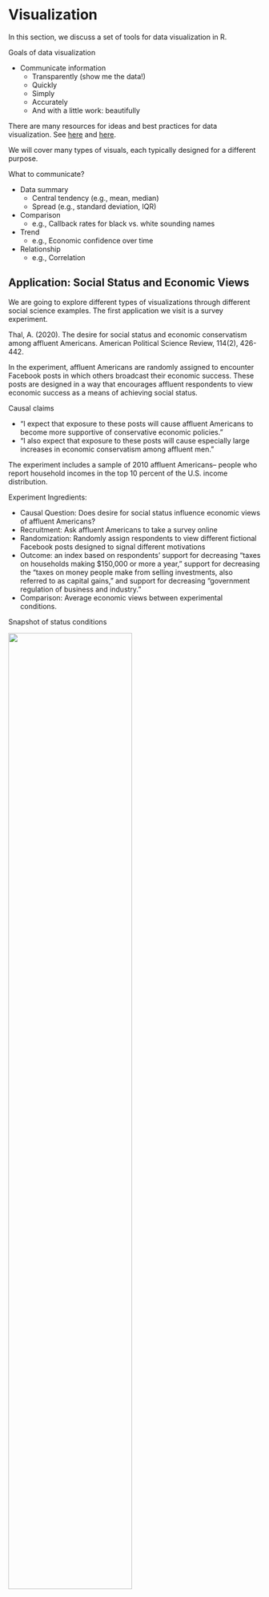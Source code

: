 # Visualization {#visualization}

In this section, we discuss a set of tools for data visualization in R.

Goals of data visualization

-   Communicate information
    -   Transparently (show me the data!)
    -   Quickly
    -   Simply
    -   Accurately
    -   And with a little work: beautifully

There are many resources for ideas and best practices for data visualization. See [here](https://www.tableau.com/learn/articles/best-data-visualization-blogs) and [here](https://serialmentor.com/dataviz/index.html).

We will cover many types of visuals, each typically designed for a different purpose.

What to communicate?

-   Data summary
    -   Central tendency (e.g., mean, median)
    -   Spread (e.g., standard deviation, IQR)
-   Comparison
    -   e.g., Callback rates for black vs. white sounding names
-   Trend
    -   e.g., Economic confidence over time
-   Relationship
    -   e.g., Correlation

## Application: Social Status and Economic Views

We are going to explore different types of visualizations through different social science examples. The first application we visit is a survey experiment.

Thal, A. (2020). The desire for social status and economic conservatism among affluent Americans. American Political Science Review, 114(2), 426-442.

In the experiment, affluent Americans are randomly assigned to encounter Facebook posts in which others broadcast their economic success. These posts are designed in a way that encourages affluent respondents to view economic success as a means of achieving social status.

Causal claims

-   "I expect that exposure to these posts will cause affluent Americans to become more supportive of conservative economic policies."
-   "I also expect that exposure to these posts will cause especially large increases in economic conservatism among affluent men."

The experiment includes a sample of 2010 affluent Americans-- people who report household incomes in the top 10 percent of the U.S. income distribution.

Experiment Ingredients:

-   Causal Question: Does desire for social status influence economic views of affluent Americans?
-   Recruitment: Ask affluent Americans to take a survey online
-   Randomization: Randomly assign respondents to view different fictional Facebook posts designed to signal different motivations
-   Outcome: an index based on respondents' support for decreasing "taxes on households making \$150,000 or more a year," support for decreasing the "taxes on money people make from selling investments, also referred to as capital gains," and support for decreasing "government regulation of business and industry."
-   Comparison: Average economic views between experimental conditions.

Snapshot of status conditions

![](images/status1.png){width="70%"}

Snapshot of Concrete and Placebo comparison conditions

![](images/status2.png){width="70%"}

**Can you put this into the potential outcomes framework?**

## Boxplots

For a video explainer of the code for boxplots and barplots, see below. The video only discusses the code. Use the notes and lecture discussion for additional context. (Via youtube, you can speed up the playback to 1.5 or 2x speed.)


{{< video src="https://www.youtube.com/watch?v=QmQr4lfrmUc" >}}


Let's load the data! Here, note that the data file is in a .RData format instead of .csv. This means that instead of using `read.csv`, we should use a function to load the data that is suitable for the .RData format. This will be `load`. That function works the following way:

```r
load("data/status.RData")
```

```r
load("status.RData")
```

After running the above code, an object will show up in your R environment.

```r
head(status)
```

The data include the following variables

-   `condition`: Placebo, Concrete, Self-Esteem, Social Approval, Conspicuous Consumption
-   `gender`: 1= male; 0= otherwise
-   `econcon`: Economic views. Numeric variable from 0 to 1, with higher values reflecting more conservative views

### Data Summary: Boxplot

Characterize the distributions of continuous numeric variables at once

-   Features: box, whiskers, outliers
-   We will supply the function with a column in our data, and the boxplot displays the distribution of that variable.

![](images/agebox.png){width="80%"}

*Figure from Will Lowe*

Here is an example of the `boxplot` using our `econcon` variable.

-   We have added a title and y-axis label to the plot through the `main` and `ylab` arguments. Play around with changing the words in those arguments.

```r
boxplot(status$econcon,
        main="Economic Views in the Survey Sample",
        ylab="Economic Views")
```

After you execute the plot code, a preview of the plot should appear in the bottom-right window of RStudio.

Boxplots are also useful for data summary across multiple distribution: `boxplot(y ~ x, data = d)`

```r
boxplot(econcon ~ condition, data=status,
        main="Economic Views by Experimental Condition",
        ylab="Economic Views",
        names = c("Placebo", "Concrete", "Conspicuous", 
                  "Self-Esteem", "Social"),
        xlab = "Experimental Condition",
        col = c("red3", rep("dodgerblue", 4)))
```

The additional arguments are just aesthetics. Play around with different settings.

-   For example, can you change the code to make the first two boxes red? Colors are supplied as a vector using the `col =` argument.
    -   To explore colors in R, run this function `colors()` in your R console.

How should we interpret these results? Does status or social approval motivation, specifically, influence economic views? What about other potential motivations?

## Barplots

Comparing frequencies (raw N), proportions, and/or means across categories

```r
valuesbar <- c(20, 40, 50, 10, 60)

namesbar <- c("Car rides \n to Malibu",
              "Strawberry ice cream,\n One spoon for two",
              "Trading jackets",
              "Watching reruns \n of Glee",
              "Being annoying \n Singing in harmony")

barplot(valuesbar,
        names=namesbar,
        cex.names = .6,
        main="Level of deja vu",
        ylab="Avg. Feeling of deja vu",
        cex.lab = .7, 
        col="red3")
```

We will use the `barplot()` function.

-   In contrast to the boxplot, the barplot function takes a vector of values that will serve as the top of the bars in the plot-- it does not summarize a variable from within the function
    -   E.g., we could supply it a set of means to plot, not a raw variable
-   Many of the other arguments are aesthetics similar to those when working with boxplot.
-   This means that barplots are pretty easy to create in R. We can supply it a short vector of any values (e.g., `valuesbar <- c(20, 40, 50, 10, 60)`), and we could also supply it a vector of any names to label those values.
    -   For real applications, this means we could supply a barplot with the output of a `tapply()` function, a `table()` summarizing a single variable, or a set of `mean()` values we have combined into a vector.

For example, in experiments, we may use barplots to compare the mean from the treatment group(s) $\bar{Y}(1)$ to the control $\bar{Y}(0)$ on some outcome. Let's do it!

-   First, we need the means. Let's find the conditional means of economic views.

```r
condmeans <- tapply(status$econcon, status$condition, mean)
condmeans # save as object to supply to the barplot function
```

The first input is the vector of means/proportions/frequency you want to plot.

```r
barplot(condmeans,
        ylim =  c(0,1), # y-axis dimensions
        names = c("Placebo", "Concrete", "Conspicuous", 
                  "Self-Esteem", "Social"),
        col = "black", # color of bars
        main = "Mean Economic Views by Condition", # plot title
        cex.main = .8, # size of plot title
        cex.names = .8, # size of name labels
        ylab = "Mean Views", # yaxis label
        cex.lab = .8,# size of yaxis label
        las = 1) # controls angle of axis labels
```

The remaining arguments alter the look of the plot to make it more informative.

-   How could we improve this plot to make the interpretation easier?

### Saving Plots

You can save an image of your plot as a `png()` to your working directory. Place `png()` just before your plot with a name in quotations, and then specify the dimensions. Place `dev.off()` at the bottom.

```r
png("mybarplot.png", width = 7, height = 4, res=300, units="in")
barplot(condmeans,
        ylim =  c(0,1), # y-axis dimensions
        names = c("Placebo", "Concrete", "Conspicuous", 
                  "Self-Esteem", "Social"),
        col = "black", # color of bars
        main = "Mean Economic Views by Condition", # plot title
        cex.main = .8, # size of plot title
        cex.names = .8, # size of name labels
        ylab = "Mean Views", # yaxis label
        cex.lab = .8,# size of yaxis label
        las = 1) # controls angle of axis labels
dev.off()
```

### Creating New Variables

The author theorizes that social approval, self-esteem, and conspicuous consumption are all elements of "status motivation." We could analyze the results by collapsing them into a single category called "status motivation" and compare it to the other experimental groups.

-   Create a new variable `conditionnew`
-   Code the variable into new categories based on the values in the original `condition` variable
-   Check the class of the new variable and convert if necessary
-   Verify new variable by exploring values

```r
status$conditionnew <- NA # create new variable
## Code new variable
status$conditionnew[status$condition == "Placebo"] <- "Placebo"
status$conditionnew[status$condition == "Concrete"] <- "Concrete"
status$conditionnew[status$condition == "Conspicuous Consumption" |
                     status$condition == "Self-Esteem" |  
                      status$condition == "Social Approval"] <- "Status"

# class(status$conditionnew) check the class
status$conditionnew <- as.factor(status$conditionnew) # convert
```

Recall, an alternative way to create the new variable is through an `ifelse` statement.

-   Can be read: If this relational statement is `TRUE`, I assign you A, otherwise I assign you B
-   This often works best when we change factor variables to character

```r
status$conditionnew2 <- as.character(status$condition)
status$conditionnew2 <- ifelse(status$condition == "Conspicuous Consumption" |
                     status$condition == "Self-Esteem" |  
                      status$condition == "Social Approval", 
                     "Status", status$conditionnew2)
status$conditionnew2 <- as.factor(status$conditionnew2)
table(status$conditionnew2)
```

Note: Barplots don't have to display means. We could also display frequencies. For example, let's make a plot of the number of people in each condition using our new variable.

```r
freqobs <- table(status$conditionnew)


barplot(freqobs,
        ylim = c(0, 1200),
        col = "black", # color of bars
        main = "Number of People per Condition", # plot title
        cex.main = .8, # size of plot title
        cex.names = .8, # size of name labels
        ylab = "N of Observations", # yaxis label
        cex.lab = .8,# size of yaxis label
        las = 1) # controls angle of axis labels
```

## Application: Changing Minds on Gay Marriage

We now turn to a study that asks the question

-   Research Question Can we effectively persuade people to change their minds?
    -   *Contact Hypothesis*: outgroup hostility diminishes through extended positive contact

The authors conduct two randomized control trials in Los Angeles

-   *Target population*: voters in Los Angeles
-   *Recruitment*: select people from a registered voter list
-   *Randomized treatment conditions*:
    -   Canvassers have a conversation about same-sex marriage vs.
    -   Recycling scripts (placebo)
    -   Control group: no canvassing
-   *Outcome measures*:
    -   Feeling towards gay couples (survey responses over multiple waves)
-   *Comparison*
    -   Compare average change in feelings between treatment conditions

Let's load the data. Data available through QSS. See QSS Chapter 2 for additional discussion.

-   `study`: Which study is the data from (`1` = Study1, `2` = Study2)
-   `treatment`: Five possible treatment assignment options
-   `therm1`: Survey thermometer rating of feeling towards gay couples in waves 1 (0--100) (asked before people were canvassed)
-   `therm2`: Survey thermometer rating of feeling towards gay couples in waves 2 (0--100) (asked after people were canvassed)

```r
marriage <- read.csv("data/gayreshaped.csv", stringsAsFactors = T)
```

```r
marriage <- read.csv("gayreshaped.csv", stringsAsFactors = T)
```

```r
## How many rows and columns
dim(marriage)

## How many observations in each treatment group, in each study
table(marriage$treatment, marriage$study)
```

For a video explainer of the code for the barplot, scatter plot and histogram created with this application, see below. The video only discusses the code. Use the notes and lecture discussion for additional context. (Via youtube, you can speed up the playback to 1.5 or 2x speed.)


{{< video src="https://www.youtube.com/watch?v=ukexpAulAAk" >}}


Let's focus on study 1 only.

```r
marriage1 <- subset(marriage, study ==  1)
```

We have to do some work to prepare our outcome and treatment conditions.

In experiments, we compare the mean from the treatment group(s) $\bar{Y}(1)$ to the control $\bar{Y}(0)$ on some outcome

-   Here are outcome is Change in Support for gay couples: Wave 2 - Wave 1 feeling thermometer scores

```r
marriage1$outcome <- marriage1$therm2 - marriage1$therm1
```

### Creating new variable

Let's create a new variable `treatmentnew` that collapses the two Recycling and Same-Sex marriage conditions.

```r
marriage1$treatmentnew <- NA
marriage1$treatmentnew[marriage1$treatment == "No Contact"] <- "No Contact"
marriage1$treatmentnew[marriage1$treatment == "Recycling Script by Gay Canvasser" |
                         marriage1$treatment == 
                         "Recycling Script by Straight Canvasser"] <- "Recycling"
marriage1$treatmentnew[marriage1$treatment == "Same-Sex Marriage Script by Gay Canvasser" |
                         marriage1$treatment ==
                         "Same-Sex Marriage Script by Straight Canvasser"] <- "Marriage"
marriage1$treatmentnew <- as.factor(marriage1$treatmentnew)

table(marriage1$treatmentnew)
```

### Using ifelse to create new variable

An alternative way we could create a variable is to use `ifelse`

Let's try another way using the `ifelse` command.

-   Can be read: If this relational statement is `TRUE`, I assign you A (in this case "No Contact"), otherwise (`ifelse()`)
-   if this alternative relational statement is `TRUE`, I assign you B (in this case "Recycling"), otherwise (`ifelse()`)
-   if this alternative relational statement is `TRUE`, I assign you C (in this case "Marriage"), otherwise
-   If all of those were `FALSE` I assign you D (in this case an `NA`)

```r
marriage1$treatmentnew2 <- ifelse(marriage1$treatment == "No Contact", "No Contact",
                                  ifelse(marriage1$treatment == 
                                           "Recycling Script by Gay Canvasser" |
                                           marriage1$treatment ==  
                                           "Recycling Script by Straight Canvasser",  
                                         "Recycling",
                                    ifelse(marriage1$treatment ==
                                        "Same-Sex Marriage Script by Gay Canvasser" |  
                                            marriage1$treatment ==
                                        "Same-Sex Marriage Script by Straight Canvasser",
                                        "Marriage", 
                                        NA)))
marriage1$treatmentnew2 <- as.factor(marriage1$treatmentnew2)
```

### Calculating the Average Treatment Effect

We now have our outcome and our treatment conditions. In an experiment, we want to look at the difference in means between conditions. Let's calculate the means.

```r
outs <- tapply(marriage1$outcome, marriage1$treatmentnew, mean, na.rm=T)
```

Note: Sometimes data include missing cells. In R, these have an `NA`. To ignore these when calculating a mean, we add `na.rm = T` to the `mean()` or `tapply()` functions.

### Visualize means in a barplot

Let's also add a line at 0 using `abline()`

```r
barplot(outs,
        col="black",
        ylim =  c(-2, 2), # y-axis dimensions
        border = NA, # removes bar borders
        main = "Change in FT W2-W1 by Type of Treatment", # plot title
        cex.main = .8, # size of plot title
        ylab = "Mean Change in FT W2-W1", # yaxis label
        cex.lab = .8,# size of yaxis label
        las = 1) # controls angle of axis labels
abline(h=0, lty=2, col = "red", lwd=2) # adds horizontal line at 0 with dashes 

```

How should we interpret these results?

-   In the Marriage condition, it looks like on average, views toward gay couples became warmer (the bar is positive) after the conversations with canvassers about same-sex marriage.
-   In contrast, the views of people in the Recycling or No Contact conditions did not change much and if anything, became slightly colder.
-   Comparing between these bars, then, it seems like there is an "average treatment effect" given that the change in the Marriage condition was different from the Recycling an No Contact control groups.

## Scatterplots

It turns out that study was completely fabricated, and the article was eventually [retracted](https://www.newyorker.com/science/maria-konnikova/how-a-gay-marriage-study-went-wrong).

How did people know? Well a team of researchers became suspicious based on exploratory analyses they conducted with the data. Let's do a few of these to learn about scatterplots and histograms.

Scatter plots show the relationship between two numeric variables.

A common way to describe and quantify a relationship is through correlation.

-   Correlation: When $x$ changes, $y$ also changes by a fixed proportion
    -   Asks: If you are a certain degree above the mean of $x$, are you similarly that much above the mean of $y$?
    -   Positive correlation: data cloud slopes up;
    -   Negative correlation: data cloud slopes down;
    -   High positive or negative correlation: data cluster tightly around a sloped line
    -   Not affected by changes of scale: cm vs. inch, etc.

Range of Correlation is between $-1$ and $1$

-   Look at the graphs below for examples of high and low positive and negative correlations.

![*R for Dummies*](images/corrdummies.png){width="60%"}

The `plot()` function in R works using x and y coordinates.

-   We have to tell R precisely at which x- and y- coordinates to place points (e.g., place a point at `x=20` and `y=40`)
-   In practice, we will generally supply R with a vector of x-coordindates and a vector of corresponding y-coordinates.

To illustrate a scatterplot, we will examine the relationship between the Wave 1 and Wave 2 feeling thermometer scores in the field experiment, for just the control "No Contact" condition.

```r
## Subset data to look at control only
controlonly <- subset(marriage1, treatment == "No Contact")
```

In the `plot()`, we supply the x and y vectors.

-   `xlim` and `ylim` specify the range of the x and y axis.
-   `pch` is the point type. You can play around with that number to view different plot types

```r
plot(x=controlonly$therm1, y=controlonly$therm2, 
     main = "Relationship between W1 and  W2",
     xlab = "Wave 1", xlim = c(0, 100),
     ylab = "Wave 2", ylim = c(0, 100),
     pch = 20)
```

The correlation looks extremely high! It is positively sloped and tightly clustered.

In fact, if we use R's function to quantify a correlation between two variables, we will see it is a correlation above .99, very close to the maximum value.

-   By default, R calculate the "pearson" correlation coefficient, a number that will be between -1 and 1. It represents the strength of the linear association between two variables.

```r
## use = "pairwise" means to use all observations where neither variable has missing NA data
cor(marriage1$therm1, marriage1$therm2, use = "pairwise")
```

This high correlation was unusual for this type of data.

-   Feeling thermometers suffer from low reliability. How a person answers the question at one point in time (perhaps 83) in Wave 1 often differs from the numbers they say when asked again at a future point in time in Wave 2. A person's responses often aren't that stable.
-   Because there was such a high correlation, it suggested that the data might not have been generated by real human responses

## Histograms

The researchers later discovered the Wave 1 data was suspiciously correlated with an existing survey: 2012 CCAP.

-   They believe the researcher likely used CCAP for Wave 1 - used survey responses from real humans that took a real survey -- but not the humans that the researcher claimed to interview in the experiment.
-   Then the researcher generated the Wave 2 data by adding random noise to the Wave 1 data
-   Part of why they believe this has to do with a histogram plot they generated to compare Waves 1 and 2

A histogram is a useful plot for summarizing the distribution of a single variable.

-   It shows the frequency of observations (e.g., the number of survey respondents) who give an answer within a particular interval of numeric values

Because a histogram is a single variable summary, we just supply R with the numeric variable we want to summarize.

-   The new argument here `breaks` tells R how many of the individual rectangles we want. You can play around with that number to see how the plot changes.

```r
hist(x=controlonly$therm1, breaks=50,
     main = "W1 Histogram", ylim = c(0,1000))
hist(x=controlonly$therm2,breaks=50,
     main = "W2 Histogram", ylim = c(0,1000))  
```

The researchers noticed that the heaping patterns were different between Wave 1 and Wave 2.

-   When real humans answer these types of feeling thermometer questions, we often see heaping (tall spikes) at values of 0, 50, and 100. Humans tend to gravitate toward those nice round numbers to anchor their responses. In addition, often researchers might recode people with missing responses (people who skip a question), as having a score of 50, increasing the number at that point.
    -   Wave 1 has a lot of this heaping-- look at the higher bars around 0, 50, and 100, suggesting a lot of survey respondents gave those answers.
    -   However, Wave 2 has less heaping, particularly at 50. This suggested to the researchers that the Wave 2 data were likely generated by a computer and not real humans

### Happy research ending

While the original article was retracted

-   Researchers who found irregularities received funding to conduct similar studies with real data this time
-   Multiple publications suggest the canvassing approach was effective:
    -   Broockman and Kalla. 2016. "Durably reducing transphobia: A field experiment on door-to-door canvassing" Science 352 no. 6282.
    -   Broockman and Kalla. 2020. "Reducing exclusionary attitudes through interpersonal conversation: evidence from three field experiments." American Political Science Review
    -   Kalla and Broockman. 2021. "Which narrative strategies durably reduce prejudice? Evidence from field and survey experiments supporting the efficacy of perspective-getting." American Journal of Political Science. Forthcoming.

## Application: Trends during COVID

For a video companion for sections 4.7-4.9 and the code for line/trend plots, see below. The video only discusses the notes and code. (Via youtube, you can speed up the playback to 1.5 or 2x speed.)


{{< video src="https://www.youtube.com/watch?v=UNJximu2suM" >}}


Since the onset of the pandemic in 2020, researchers have evaluated attitudinal and behavioral responses to policy changes, political messages, and COVID case/hospitalization/death rates.

-   Survey data on attitudes and self-reported behavior
-   Health care provider administrative data
-   Mobile phone data to track locations
-   Social media data to track attitudes and mobility

***Example: Using Survey data from over 1.1 million responses*** to measure concern about the coronavirus over time.

-   Clinton, Joshua, et al. "[Partisan pandemic: How partisanship and public health concerns affect individuals' social mobility during COVID-19](https://www.science.org/doi/10.1126/sciadv.abd7204)." Science advances 7.2 (2021): eabd7204.

![](images/covidsurvey.png)

***Example: Using the geotracking data of 15 million smartphones*** per day to compute percentage reduction in general movement and visiting non-essential services relative to before COVID-19 (before March 9).

-   Gollwitzer, Anton, et al. "[Partisan differences in physical distancing are linked to health outcomes during the COVID-19 pandemic](https://www.nature.com/articles/s41562-020-00977-7)." Nature human behaviour 4.11 (2020): 1186-1197.

![](images/covidphone.png)

***Example: Using Twitter geolocation data*** to track how much movement users have by looking at the distances from all locations where a given user has tweeted.

-   Paiheng Xu, Mark Dredze, David A Broniatowski. "[The Twitter Social Mobility Index: Measuring Social Distancing Practices from Geolocated Tweets](https://socialmobility.covid19dataresources.org/)." Journal of Medical Internet Research (JMIR), 2020.

![](images/covidtwitter.png)

We will use the Twitter social mobility index to study how the movement of geo-located Twitter users changed from 2019 into April 2022.

-   We will compare this movement for users located in the Northeast vs. South

Each row of the dataset represents a week of the year. Each column represents a particular geography for which social mobility was calculated by the researchers.

-   `Dates` indicates the date
-   `Northeast`: social mobility data for those in the northeast of the U.S.
-   `South`: social mobility data for those in the south of the U.S.

```r
## Load the data from the author Mark Dredze's website
covid <- read.csv("https://raw.githubusercontent.com/mdredze/covid19_social_mobility.github.io/master/data/longitudinal_compiled.csv")
```

Just like we have encountered numeric, factor, and character variables, R also has the ability to treat variables specifically as dates. We will want R to treat the date variable we read in as a date, and not as raw text or some other variable type. To do this, we will use the `as.Date` function.

```r
## Date variable original format and class
head(covid$Dates)
class(covid$Dates)

## Convert to class Date
covid$Dates <- as.Date(covid$Date)
head(covid$Dates)
class(covid$Dates)
```

The researchers continue to add to these data. Let's look at the portion of data from 2019 to April 2022.

-   Note the use of `as.Date` again to make sure R knows our text should be treated as a date
-   Note the use of the greater than or equal to `>=` and less than or equal signs `<=` to specify which rows we want to keep in the data. We want rows that are in dates after January 1, 2019 and (`&`) on or before April 1, 2022.

```r
covidsub <- subset(covid, Dates >= as.Date("2019-01-01") &
                     Dates <= as.Date("2022-04-01"))
```

## Line Plots in R

Where we are going ...

```r
plot(x=covid$Dates,y=covid$Northeast,
     type="l", pch=15,
     main="Social Mobility by Date and Region",
     ylab="Twitter Social Mobility Index",
     xlab="",
     ylim = c(0, 80), las=1,
     lwd=2,
     bty="n",
     xaxt="n")
lines(x=covid$Dates,y=covid$South, col="red3", lwd=2)
axisdates <- seq(as.Date("2019-01-01"), as.Date("2022-04-01"), by="month")
axis(1, at = axisdates, format(axisdates, "%b-%Y"), las=2, cex.axis=.7)
legend("bottomleft",  col=c("red3", "black"), 
       c("South", "Northeast"), cex = .7, lty=1,lwd=2,
       bty="n")
```

Starting from the bottom ...

-   Let's first create a scatterplot by providing R with our two variables
-   In a trend/line plot, we want time on the x-axis, in this case the `Dates` column
-   We want our outcome on the y-axis, in this case, social mobility
-   Ultimately we will want to compare the Northeast with the South. We will plot one line at a time, starting with the Northeast

```r
plot(x=covidsub$Dates,y=covidsub$Northeast, pch=16) # pch is point type
```

We now transform it to a line by specifying `type="l"`

-   By default, R creates a plot with `type=p` for points. R also has `type=b` which has both a line and points.

```r
plot(x=covidsub$Dates,y=covidsub$Northeast,type="l") # makes it a line
```

Let us change the aesthetics a bit by adding labels and removing the border with `bty="n"`.

```r
plot(x=covid$Dates,y=covid$Northeast,
     type="l", 
     main="Social Mobility by Date and Region",
     ylab="Twitter Social Mobility Index",
     xlab="",
     ylim = c(0, 80), # y-axis limits
     las=1, # orientation of axis labels
     lwd=2, # line width
     bty="n") # removes border
```

Let's add a comparison line with the `lines()` function to look at trends for the south.

-   Note that this is outside of the `plot()` function, but the inputs are very similar. We supply a set of x and y coordindates.

```r
plot(x=covid$Dates,y=covid$Northeast,
     type="l", pch=15,
     main="Social Mobility by Date and Region",
     ylab="Twitter Social Mobility Index",
     xlab="",
     ylim = c(0, 80), las=1,
     lwd=2,
     bty="n")
## Add line to the plot 
lines(x=covid$Dates,y=covid$South, col="red3", lwd=2)
```

Let's create our own axis for the plot to add detail. To do this, we add `xaxt` to the `plot` function and then use `axis()` below the function.

```r
plot(x=covid$Dates,y=covid$Northeast,
     type="l", pch=15,
     main="Social Mobility by Date and Region",
     ylab="Twitter Social Mobility Index",
     xlab="",
     ylim = c(0, 80), las=1,
     lwd=2,
     bty="n",
     xaxt="n") # remove original x-axis
lines(x=covid$Dates,y=covid$South, col="red3", lwd=2)
## create the numbers we want to add to the new x-axis
axisdates <- seq(as.Date("2019-01-01"), as.Date("2022-04-01"), by="month")
## add the axis the "1" means x-axis. A "2" would create a y-axis
## the format argument is unique to this date example
### "%b-%Y" are telling R to display the month and year, with the month in words
axis(1, at = axisdates, labels=format(axisdates, "%b-%Y"), las=2)
```

Finally, let's add a `legend()`. Now we're here!

```r
plot(x=covid$Dates,y=covid$Northeast,
     type="l", pch=15,
     main="Social Mobility by Date and Region",
     ylab="Twitter Social Mobility Index",
     xlab="",
     ylim = c(0, 80), las=1,
     lwd=2,
     bty="n",
     xaxt="n")
lines(x=covid$Dates,y=covid$South, col="red3", lwd=2)
axisdates <- seq(as.Date("2019-01-01"), as.Date("2022-04-01"), by="month")
axis(1, at = axisdates, format(axisdates, "%b-%Y"), las=2)

## Add legend, "bottomleft" indicates where on the plot to locate it
## Could use "topright" instead, for example
legend("bottomleft",  col=c("red3", "black"), 
       c("South", "Northeast"), 
       cex = .7, # size of legend
       lwd=2,
       bty="n")
```

## Causal claims from before vs. after comparisons

***What types of research questions could these trends generate?***

```r
plot(x=covid$Dates,y=covid$Northeast,
     type="l", pch=15,
     main="Social Mobility by Date and Region",
     ylab="Twitter Social Mobility Index",
     xlab="",
     ylim = c(0, 80), las=1,
     lwd=2,
     bty="n",
     xaxt="n")
lines(x=covid$Dates,y=covid$South, col="red3", lwd=2)
axisdates <- seq(as.Date("2019-01-01"), as.Date("2022-04-01"), by="month")
axis(1, at = axisdates, format(axisdates, "%b-%Y"), las=2)

## Add legend, "bottomleft" indicates where on the plot to locate it
## Could use "topright" instead, for example
legend("bottomleft",  col=c("red3", "black"), 
       c("South", "Northeast"), 
       cex = .7, # size of legend
       lwd=2,
       bty="n")
```

What would you want to know about how movement has changed since the start of COVID?

-   We will do an initial exploration to reveal some of the difficulties with making causal claims when we do not have the luxury of conducting an experiment. This discussion will continue in the next section.

One thing that becomes apparent in the trend data is that mobility decreased substantially after mid-March of 2020. As many of us know all too well, that corresponds to shortly after the onset of the pandemic in the United States.

With that said, we may ask

-   What specifically caused the sudden decrease in mobility?
    -   Did the announcement of federal guidelines to "slow the spread" have a causal effect on mobility?
    -   Did the rise in COVID cases during that time have a causal effect on mobility?
    -   Did gubernatorial actions at the state level cause mobility to decrease?

For each of these questions, we could implement the potential outcomes framework.

-   For example, we want to compare mobility ($Y$) in the state of the world where a governor has announced social distancing and stay-at-home restrictions ($Y(1)_{governor}$) to mobility in a state of the world where the governor has not announced those restrictions ($Y(0)_{governor}$), holding everything else the same. Here we run into two problems.
    -   Our friend, the fundamental problem of causal inference. We only get to observe one state of the world for any particular governor.
    -   It would be hard to turn this into an experiment. We cannot go back in time and ask governors to come together for a field experiment that randomly assigns which states get restrictions and which do not.
        -   While there is variation-- not all states had restrictions, this was not random.
-   Likewise, if we wanted to compare mobility ($Y$) in the state of the world where the federal government has announced social distancing and stay-at-home restrictions ($Y(1)_{president}$) to mobility in a state of the world where the president has not announced those restrictions ($Y(0)_{president}$), holding everything else the same. Here we run into the same two problems.
    -   The fundamental problem of causal inference. We only get to observe one state of the world at any given point in time.
    -   It may be hard to generate an experiment that simulates the idea of these two states of the world.

So what can we do?

-   Researchers try to form comparison groups, in a strategic way, with the data they have (i.e., "observational" or "non-experimental" data).
-   Because they cannot randomly assign two different experiences of the world, instead they choose two cases or two groups of cases that
    -   Seem extremely similar except
    -   One has the treatment of interest, and one does not

**Example: Before vs. After Comparison**

Let's examine social mobility just before vs. just after the federal announcement of social distancing guidelines to stop the spread of COVID-19.

-   To do so, we will draw a vertical line at March 16, 2020
    -   Note we use `abline(v=)` to indicate a vertical line at a location
-   We will also add text to inform views what that line represents
    -   Note we use `text(x= , y=, labels)` to indicate where to put text

```r
plot(x=covid$Dates,y=covid$Northeast,
     type="l", pch=15,
     main="Social Mobility by Date and Region",
     ylab="Twitter Social Mobility Index",
     xlab="",
     ylim = c(0, 80), las=1,
     lwd=2,
     bty="n",
     xaxt="n")
lines(x=covid$Dates,y=covid$South, col="red3", lwd=2)
axisdates <- seq(as.Date("2019-01-01"), as.Date("2022-04-01"), by="month")
axis(1, at = axisdates, format(axisdates, "%b-%Y"), las=2, cex.axis=.7)
legend("bottomleft",  col=c("red3", "black"), 
       c("South", "Northeast"), cex = .7, lty=1,lwd=2,
       bty="n")

## add dashed blue vertical line
abline(v=as.Date("2020-03-16"), lty=2, col="dodgerblue", lwd=1.5)

## add text near the line
## the \n breaks the text into different lines
text(x=as.Date("2020-05-01"), y=65, labels = "Federal \n Announcement", cex=.6)
```

We see mobility does appear to be lower after the announcement relative to before the announcement. Is this causal?

-   Assumption: We would want to be able to argue that social mobility in the weeks following the announcement (after time period) would look similar to social mobility in the weeks prior to the announcement (before period) **if not for the federal announcement**
    -   That the before vs. after time periods would be similar in any meaningful way if not for the presence of the treatment in the after period.

Does this seem like a plausible argument? Could other things (confounders) occurring around the time of the federal announcement also have caused the steep decline in social mobility?

-   If we think something else happened around the same time that might have caused mobility to go down anyway, then we may be doubtful that this is a *causal* effect.

We will continue to discuss similar causal designs in the next section.

## Visual tips and tricks

Recall we said the goals of visualization are to communicate information

-   Transparently (show me the data!)
-   Quickly
-   Simply
-   Accurately
-   And with a little work: beautifully

What NOT to communicate?

![](images/honestrunway.jpeg){width="70%"}

Claus Wilke provides an overview of rules of thumb to fall when creating a data visualization on the Serial Mentor [website](https://serialmentor.com/dataviz/).

An example is below

![](images/ugbadwrong.png)

Overall, the best thing to do is to look at your visual from a consumer's [point of view](https://www.youtube.com/watch?v=nQJEp-k-ogs&ab_channel=ArianaGrandeVevo). You want your visuals to be intuitive enough for a viewer to be able to interpret it without too much help from you or explanatory text elsewhere in a paper or presentation. Our goal is to help consumers of our data understand the main takeaways of our research easily and accurately.

-   We want to make sure our visuals always have informative labels that a lay person can understand (instead of technical variable names, we can use plain language)
    -   We may need to add a legend or additional text to a visual to help with this
-   We want to choose colors to convey information. We want to avoid colors that are hard to see or might distract consumers.
-   The axis dimensions should not be misleading. If the goal is to compare two or more plots to each other, we would want them to have similar axes, for example.

## Common R plotting functions and arguments

Here is a refresher of several of the functions and arguments we have come across.

Create a plot

-   `plot()`: for scatterplots and trend plots
-   `barplot()`: for barplot comparisons across categories
-   `boxplot()`: boxplot for summaries of numeric variables
-   `hist()`: for histogram summaries of a single numeric variable

Aesthetic arguments within a plot

-   `main =`: Specifies the main title of the plot. Supply text (e.g., `main = "my title"`)
-   `ylab =`: Specifies the title of the y-axis. Supply text (e.g., `ylab = "Mean of variable"`)
-   `xlab =`: Specifies the title of the x-axis. Supply text (e.g., `xlab = "X variable name"`)
-   `ylim =`: Specifies the range of the y-axis. Supply vector of two numbers (e.g., `ylim = c(0, 100)`)
-   `xlim =`: Specifies the range of the x-axis. Supply vector of two numbers (e.g., `xlim = c(0, 100)`)
-   `bty="n"`: Removes the border box around the plot
-   `cex`, `cex.main`, `cex.names`, `cex.lab`, `cex.axis`: Changes the size of different elements of a plot. Default is 1, so a value of .8 would be smaller than default, and 1.2 would be bigger than normal.
-   `type =`: Specifies the type of plot (e.g., `type="l"` is a line plot, `type="b"` is a plot with points and lines connecting them)
-   `lwd=`: Specifies the width of a line on a plot. Default is 1. E.g., `lwd=3` makes a line much thicker
-   `pch=`: Specifies the point type. E.g., `pch=15`
-   `lty=`: Specifies the line type. E.g., `lty=2` is a dashed line
-   `col=`: Specifies the color of the central element of the plot. Can take a single color or vector of colors. Use `colors()` in the console to see all R colors.
-   `names`: Specifies a set of labels in a barplot

Ways to annotate a plot (generally added below the initial plotting function)

-   `abline()`: Adds a line to the plot at a particular point on the x- or y- intercept, either horizontal, vertical, or of a particular slope
    -   Example: Adding a horizontal line at a particular at a y value of 2 `abline(h=2)`
    -   Example: Adding a vertical line at a particular at a x value of 2 `abline(v=2)`
-   `lines(x=, y=)`: Adds a line connecting pairs of x- and y-coordinates. We used this to add the South line to the social mobility plot.
-   `axis()`: Used to replace the default x- or y- axis that R will create with a customized axis
    -   To create an original y-axis, use `axis(2, vectorofvalues, labels)` and specify `yaxt="n"` inside the plotting function to remove the original y-axis.
    -   To create an original x-axis, use `axis(1, vectorofvalues, labels)` and specify `xaxt="n"` inside the plotting function to remove the original x-axis.
-   `legend()`: Adds a legend to a plot. Can specify the location as the first argument (e.g., `"bottomleft"` or `"topright"`)
-   `text()`: Adds text to a plot at specific x- and y- locations. (E.g., `text(x=3, y=4, "Here is a point"`). The x and y arguments can be single numbers or a vector of numbers. x and y need to be the same length.
-   `points()`: Adds points to a plot at specific x- and y- locations. Inputs are much like `plot`

## A note on `ggplot`

R has a number of open-source packages that people can use to expand the set of capabilities for visualization and analysis. These can be installed through RStudio. We will look at one of these packages: `ggplot2`.

***Using ggplot will be extra-credit at this point in the course. We may return to it later in the semester as part of the main curriculum. Reviewing this section of the notes is optional.***

The "gg" in ggplot2 stands for the "Grammar of Graphics." This program provides another framework for creating figures in R. According to Hadley Wickham, "ggplot2 provides beautiful, hassle-free plots that take care of fiddly details like drawing legends."

Practically speaking, `ggplot()` is another tool to plot the same types of figures we have been making in class. Some people prefer `ggplot2` because they find the logic of building figures more intuitive using this framework and/or more aesthetically pleasing. However, both `ggplot()` and the plots we have been making in class can accomplish the same ultimate goals of data visualization-- to communicate information transparently, quickly, accurately, simply, and beautifully. Which types of plots you may prefer is up to your own taste.

Think of packages like apps on a smartphone.

-   If RStudio is our smartphone, we install a package like you install an app on the phone. You only have to do this once, though occasionally you may want or need to update the installation to a new version.

```r
## Run this line in your R console
install.packages("ggplot2")
```

-   On a smartphone, every time you want to use an app after you have installed it, you have to open the app. Similarly, every time we want to open a package in RStudio, we have to open it by using the `library()` command

```r
## Add and run this line in your R script, above the code where you will use functions from the package
library(ggplot2)
```

The main plotting function in `ggplot2` is the `ggplot()` function. It will give you access to barplots, boxplots, scatterplots, histograms, etc.

-   The syntax within this package is a little different from the base R plotting functions. We will investigate below. For now, here is an example of using `ggplot` to create a boxplot using the experiment on social status from earlier in this section.

```r
ggplot(data=status, mapping = aes(x=condition, y=econcon)) +
  geom_boxplot()
```

The three primary components of a ggplot() are a dataframe (`data =`), a set of mapping aesthetics (`aes()`), and `geoms` (e.g., geom boxplot, geom bar, geom point, geom line, etc.).

-   The function `ggplot()` first takes a dataframe that includes the values you would like to plot (e.g., `data = status`).
-   The aesthetics then include the variable names that you want to plot on the x and y axis (e.g., `aes(x=condition, y=econcon)`)
    -   Additional mapping aesthetics can be specified. For example, a third variable (or a repeat of a previous variable) can also be specified (e.g., `fill =`, `colour =`, `shape =`), which acts as a grouping variable. If this is specified, `ggplot()` will create a corresponding legend for the plot and will color/make different shapes for different groups within this third variable (See the boxplot below for an example of grouping by condition).
-   After closing out the first `ggplot()` parentheses, you then annotate the plot by adding (`+`) a geometric layer. This is essentially where you specify the type of plot (though it is possible to have multiple geometric layers).
-   Just like with the other plotting functions in R, you can also specify a number of other arguments to make your plot more informative and aesthetically pleasing. Here, you do this by adding (`+`) additional arguments. See examples below (e.g., `ggtitle`, `xlab`, `ylab` for titles, `ylim` for y-axis limits, etc.)
-   Likewise, just like with the other plotting functions, you can save your plots as a pdf or png. To do so here, you include the line `ggsave()` just below your plot.

There are many more possibilities for plotting with `ggplot()`, but these should get you started. For additional resources on all that is gg, I recommend the [R Graphics Cookbook](https://%20r-graphics.org/).

Here is a second version of the boxplot with more aesthetics specified.

-   We will color in the boxes based on the collapsed condition variable.

```r
ggplot(data=status, mapping = aes(x=condition, y=econcon, fill=conditionnew)) +
  ## Specifies plot type. E.g., also have geom_point(), geom_bar()
  geom_boxplot()+
  ## Note many arguments are similar to other R functions but the syntax is a little different
  ggtitle("Economic Views by Experimental Condition")+
  ylab("Economic Views")+
  xlab("Experimental Condition")+
  ylim(0,1)+
  ## Changes the overall theme (i.e., color scheme, borders, etc.)
  theme_bw()+
  theme(legend.position="bottom")
ggsave("myboxplot.pdf", width=7, height=5)

```

Here is an example of a histogram from the application on views toward gay couples.

```r
ggplot(controlonly, aes(x=therm1)) +
  geom_histogram(binwidth = 1) +
  ggtitle("W1 Histogram") +
  theme_minimal()
```

Instead of displaying multiple categories through different shapes or colors, we could also create multiple mini plots instead. This is done through `facet`. Let's look at a histogram for each condition for the thermometers in wave 2.

```r
ggplot(marriage1, aes(x=therm2)) +
  geom_histogram(binwidth = 1) +
  ggtitle("W2 Histogram by Condition") +
  xlab("Feeling Thermometer Wave 2")+
  theme_bw()+
  facet_wrap(~treatmentnew)
```

We can similarly create a scatter and line plot. Let's use the social mobility data. Here we see `geom_point` and `geom_line`.

```r
## Scatterplot
ggplot(covidsub, aes(x=Dates, y=avg_USA)) +
  geom_point() +
  ggtitle("Average Social Mobility in US") +
  xlab("Date")+
  ylab("Avg Social Mobility")

## Line plot
ggplot(covidsub, aes(x=Dates, y=avg_USA)) +
  geom_line() +
  ggtitle("Average Social Mobility in US") +
  xlab("Date")+
  ylab("Avg Social Mobility")
```

